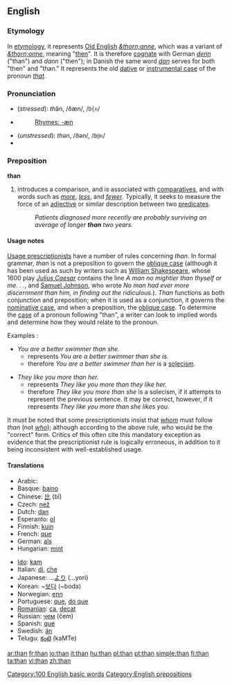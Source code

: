 {{see|thân}}
==English==

{{rank|has|could|our|64|than|some|other|very}}

===Etymology===
In [[etymology]], it represents [[Old English]] ''[[&thorn;anne]]'', which was a variant of ''[[&thorn;onne]]'', meaning "[[then]]". It is therefore [[cognate]] with German ''[[denn]]'' ("than") and ''dann'' ("then"); in Danish the same word ''[[dan]]'' serves for both "then" and "than." It represents the old [[dative case|dative]] or [[instrumental case]] of the pronoun ''[[that]]''.

===Pronunciation===
*(''stressed''): ''th''ăn, /ðæn/, /<tt>D{n</tt>/
*{{audio|en-us-than-stressed.ogg|Audio (US), stressed}}
*:[[Rhymes:English:-æn|Rhymes: -æn]]
*(''unstressed''): ''th''ən, /ðən/, /<tt>D@n</tt>/
*{{audio|en-us-than-unstressed.ogg|Audio (US), unstressed}}

===Preposition===
'''than'''

# introduces a comparison, and is associated with [[comparative]]s, and with words such as ''[[more]]'', ''[[less]]'', and ''[[fewer]]''. Typically, it seeks to measure the force of an [[adjective]] or similar description between two [[predicate]]s.
#: ''Patients diagnosed more recently are probably surviving an average of longer '''than''' two years.''

====Usage notes====
[[w:Prescription (linguistics)|Usage prescriptionists]] have a number of rules concerning ''than''. In formal grammar, ''than'' is not a preposition to govern the [[oblique case]] (although it has been used as such by writers such as [[w:William Shakespeare|William Shakespeare]], whose 1600 play ''[[w:Julius Caesar (play)|Julius Caesar]]'' contains the line ''A man no mightier than thyself or me. . .'', and [[w:Samuel Johnson|Samuel Johnson]], who wrote ''No man had ever more discernment than him, in finding out the ridiculous.'').  ''Than'' functions as both conjunction and preposition; when it is used as a conjunction, it governs the [[nominative case]], and when a preposition, the [[oblique case]].  To determine the [[case]] of a pronoun following "than", a writer can look to implied words and determine how they would relate to the pronoun.

Examples :

* ''You are a better swimmer than she.''
** represents ''You are a better swimmer than she is.''
**therefore ''You are a better swimmer than her'' is a [[solecism]].

* ''They like you more than her.''
** represents ''They like you more than they like her.''
**therefore ''They like you more than she'' is a solecism, if it attempts to represent the previous sentence.  It may be correct, however, if it represents ''They like you more than she likes you.''

It must be noted that some prescriptionists insist that ''[[whom]]'' must follow ''than'' (not ''[[who]]''); although according to the above rule, ''who'' would be the "correct" form. Critics of this often cite this mandatory exception as evidence that the prescriptionist rule is logically erroneous, in addition to it being inconsistent with well-established usage.

====Translations====
{{top}}
*Arabic: {{ARchar|[[من]]}} {{Unicode|(min)}}
*Basque: [[baino]]
*Chinese: [[比]] (bǐ)
*Czech: [[než]]
*Dutch: [[dan]]
*Esperanto: [[ol]]
*Finnish: [[kuin]]
*French: [[que]]
*German: [[als]]
*Hungarian: [[mint#Hungarian|mint]]
{{mid}}
*[[Ido]]: [[kam]]
*Italian: [[di]], [[che]]
*Japanese: ...[[より]] (...yori)
*Korean: ~[[보다]] (~boda)
*Norwegian: [[enn]]
*Portuguese: [[que]], [[do que]]
*[[Romanian]]: [[ca]],  [[decat]]
*Russian: [[чем]] (čem)
*Spanish: [[que]]
*Swedish: [[än]]
*Telugu: [[కంటె]] (kaMTe)
{{bottom}}

[[Category:100 English basic words]]
[[Category:English prepositions]]

[[ar:than]]
[[fr:than]]
[[io:than]]
[[it:than]]
[[hu:than]]
[[pl:than]]
[[pt:than]]
[[simple:than]]
[[fi:than]]
[[ta:than]]
[[vi:than]]
[[zh:than]]